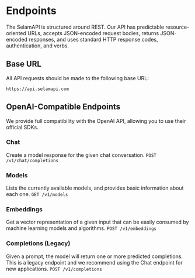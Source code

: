 # Endpoints

The SelamAPI is structured around REST. Our API has predictable resource-oriented URLs, accepts JSON-encoded request bodies, returns JSON-encoded responses, and uses standard HTTP response codes, authentication, and verbs.

## Base URL
All API requests should be made to the following base URL:
```
https://api.selamapi.com
```

## OpenAI-Compatible Endpoints
We provide full compatibility with the OpenAI API, allowing you to use their official SDKs.

### Chat
Create a model response for the given chat conversation.
`POST /v1/chat/completions`

### Models
Lists the currently available models, and provides basic information about each one.
`GET /v1/models`

### Embeddings
Get a vector representation of a given input that can be easily consumed by machine learning models and algorithms.
`POST /v1/embeddings`

### Completions (Legacy)
Given a prompt, the model will return one or more predicted completions. This is a legacy endpoint and we recommend using the Chat endpoint for new applications.
`POST /v1/completions`

